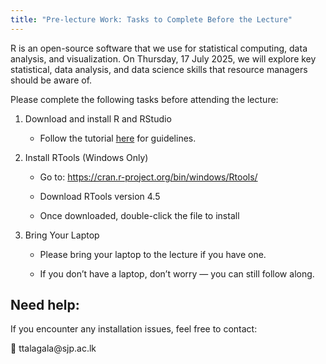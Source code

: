 ```yaml
---
title: "Pre-lecture Work: Tasks to Complete Before the Lecture"
---
```


R is an open-source software that we use for statistical computing, data analysis, and visualization. On Thursday, 17 July 2025, we will explore key statistical, data analysis, and data science skills that resource managers should be aware of.

Please complete the following tasks before attending the lecture:

1. Download and install R and RStudio

    - Follow the tutorial [here](https://r4fun.netlify.app/blog/topic1/) for guidelines.


2. Install RTools (Windows Only)

    - Go to: [https://cran.r-project.org/bin/windows/Rtools/](https://cran.r-project.org/bin/windows/Rtools/)

    - Download RTools version 4.5

    - Once downloaded, double-click the file to install
    
3. Bring Your Laptop

    - Please bring your laptop to the lecture if you have one.

    - If you don’t have a laptop, don’t worry — you can still follow along.

## Need help:

If you encounter any installation issues, feel free to contact:

📧 ttalagala@sjp.ac.lk